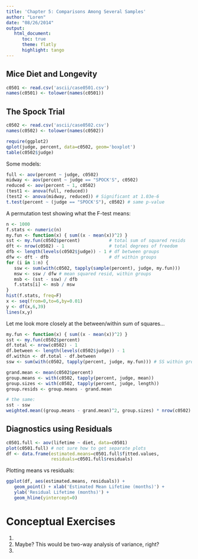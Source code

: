 ```yaml
---
title: 'Chapter 5: Comparisons Among Several Samples'
author: "Loren"
date: "08/26/2014"
output:
   html_document:
      toc: true
      theme: flatly
      highlight: tango
---
```


## Mice Diet and Longevity
```r
c0501 <- read.csv('ascii/case0501.csv')
names(c0501) <- tolower(names(c0501))
```


## The Spock Trial

```r
c0502 <- read.csv('ascii/case0502.csv')
names(c0502) <- tolower(names(c0502))
```

```r
require(ggplot2)
qplot(judge, percent, data=c0502, geom='boxplot')
table(c0502$judge)
```

Some models:

```r
full <- aov(percent ~ judge, c0502)
midway <- aov(percent ~ judge == "SPOCK'S", c0502)
reduced <- aov(percent ~ 1, c0502)
(test1 <- anova(full, reduced))
(test2 <- anova(midway, reduced)) # Significant at 1.03e-6
t.test(percent ~ (judge == "SPOCK'S"), c0502) # same p-value
```

A permutation test showing what the F-test means:

```r
n <- 1000
f.stats <- numeric(n)
my.fun <- function(x) { sum((x - mean(x))^2) }
sst <- my.fun(c0502$percent)           # total sum of squared resids
dft <- nrow(c0502) - 1                 # total degrees of freedom
dfb <- length(levels(c0502$judge)) - 1 # df between groups
dfw <- dft - dfb                       # df within groups
for (i in 1:n) {
   ssw <- sum(with(c0502, tapply(sample(percent), judge, my.fun)))
   msw <- ssw / dfw # mean squared resid, within groups
   msb <- (sst - ssw) / dfb
   f.stats[i] <- msb / msw
}
hist(f.stats, freq=F)
x <- seq(from=0,to=6,by=0.01)
y <- df(x,6,39)
lines(x,y)
```

Let me look more closely at the between/within sum of squares...

```r
my.fun <- function(x) { sum((x - mean(x))^2) }
sst <- my.fun(c0502$percent)
df.total <- nrow(c0502) - 1
df.between <- length(levels(c0502$judge)) - 1
df.within <- df.total - df.between
ssw <- sum(with(c0502, tapply(percent, judge, my.fun))) # SS within groups

grand.mean <- mean(c0502$percent)
group.means <- with(c0502, tapply(percent, judge, mean))
group.sizes <- with(c0502, tapply(percent, judge, length))
group.resids <- group.means - grand.mean

# the same:
sst - ssw
weighted.mean((group.means - grand.mean)^2, group.sizes) * nrow(c0502)
```

## Diagnostics using Residuals

```r
c0501.full <- aov(lifetime ~ diet, data=c0501)
plot(c0501.full) # not sure how to get separate plots
df <- data.frame(estimated.means=c0501.full$fitted.values,
                 residuals=c0501.full$residuals)
```

Plotting means vs residuals:

```r
ggplot(df, aes(estimated.means, residuals)) +
   geom_point() + xlab('Estimated Mean Lifetime (months)') +
   ylab('Residual Lifetime (months)') +
   geom_hline(yintercept=0)
```

# Conceptual Exercises

1.
2. Maybe? This would be two-way analysis of variance, right?
3. 